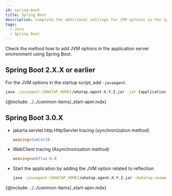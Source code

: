 ```yaml
---
id: spring-boot
title: Spring Boot
description: Complete the additional settings for JVM options in the Spring Boot application server environment.
tags:
  - Java
  - Spring Boot
---
```


Check the method how to add JVM options in the application server environment using Spring Boot. 

## Spring Boot 2.X.X or earlier

For the JVM options in the startup script, add `-javaagent`.

```bash
java -javaagent:{WHATAP_HOME}/whatap.agent-X.Y.Z.jar -jar {application.jar}
```

{@include: ../../common-items/_start-apm.mdx}

## Spring Boot 3.0.X

-   jakarta.servlet.http.HttpServlet tracing (synchronization method)

    ```ini title='whatap.conf'
    weaving=tomcat10
    ```

-   WebClient tracing (Asynchronization method)

    ```ini title='whatap.conf'
    weaving=webflux-6.0
    ```

-   Start the application by adding the JVM option related to reflection

    ```bash title='Java 17 이상만 지원'
    java -javaagent:{WHATAP_HOME}/whatap.agent-X.Y.Z.jar -Dwhatap.oname={Agent_Name} --add-opens=java.base/java.lang=ALL-UNNAMED -jar {application.jar}
    ```

{@include: ../../common-items/_start-apm.mdx}
